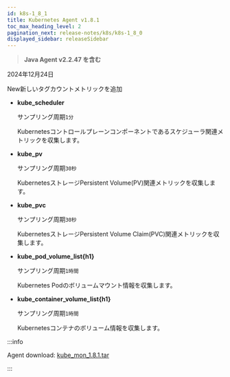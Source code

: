 ```yaml
---
id: k8s-1_8_1
title: Kubernetes Agent v1.8.1
toc_max_heading_level: 2
pagination_next: release-notes/k8s/k8s-1_8_0
displayed_sidebar: releaseSidebar
---
```


> **Java Agent v2.2.47 を含む**

2024年12月24日

<Status priority='1'>New</Status>新しいタグカウントメトリックを追加

- **kube_scheduler** 

  サンプリング周期`1分`

  Kubernetesコントロールプレーンコンポーネントであるスケジューラ関連メトリックを収集します。

- **kube_pv** 

  サンプリング周期`30秒`

  KubernetesストレージPersistent Volume(PV)関連メトリックを収集します。

- **kube_pvc** 

  サンプリング周期`30秒`

  KubernetesストレージPersistent Volume Claim(PVC)関連メトリックを収集します。

- **kube_pod_volume_list\{h1\}** 

  サンプリング周期`1時間`

  Kubernetes Podのボリュームマウント情報を収集します。

- **kube_container_volume_list\{h1\}** 

  サンプリング周期`1時間`

  Kubernetesコンテナのボリューム情報を収集します。

:::info

Agent download: [kube_mon_1.8.1.tar](https://repo.whatap.io/docker/kube_mon_1.8.1.tar)

:::
